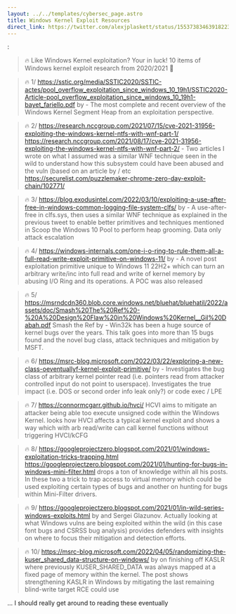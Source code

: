```yaml
---
layout: ../../templates/cybersec_page.astro
title: Windows Kernel Exploit Resources
direct_link: https://twitter.com/alexjplaskett/status/1553738346391822336
---
```



<TwitterLink username="alexjplaskett" />:

> 🔥 Like Windows Kernel exploitation? Your in luck! 10 items of Windows kernel exploit research from 2020/2021 🧵

> 🔥 1/ https://sstic.org/media/SSTIC2020/SSTIC-actes/pool_overflow_exploitation_since_windows_10_19h1/SSTIC2020-Article-pool_overflow_exploitation_since_windows_10_19h1-bayet_fariello.pdf by <TwitterLink username="OnlyTheDuck" /> <TwitterLink username="paulfariello" /> - The most complete and recent overview of the Windows Kernel Segment Heap from an exploitation perspective.

> 🔥 2/ https://research.nccgroup.com/2021/07/15/cve-2021-31956-exploiting-the-windows-kernel-ntfs-with-wnf-part-1/ https://research.nccgroup.com/2021/08/17/cve-2021-31956-exploiting-the-windows-kernel-ntfs-with-wnf-part-2/ - Two articles I wrote on what I assumed was a similar WNF technique seen in the wild to understand how this subsystem could have been abused and the vuln (based on an article by <TwitterLink username="oct0xor" /> / <TwitterLink username="craiu" /> etc https://securelist.com/puzzlemaker-chrome-zero-day-exploit-chain/102771/

> 🔥 3/ https://blog.exodusintel.com/2022/03/10/exploiting-a-use-after-free-in-windows-common-logging-file-system-clfs/ by <TwitterLink username="AravGarg3" /> - A use-after-free in clfs.sys, then uses a similar WNF technique as explained in the previous tweet to enable better primitives and techniques mentioned in Scoop the Windows 10 Pool to perform heap grooming. Data only attack escalation

> 🔥 4/ https://windows-internals.com/one-i-o-ring-to-rule-them-all-a-full-read-write-exploit-primitive-on-windows-11/ by <TwitterLink username="yarden_shafir" /> - A novel post exploitation primitive unique to Windows 11 22H2+ which can turn an arbitrary write/inc into full read and write of kernel memory by abusing I/O Ring and its operations. A POC was also released

> 🔥 5/ https://msrndcdn360.blob.core.windows.net/bluehat/bluehatil/2022/assets/doc/Smash%20The%20Ref%20-%20A%20Design%20Flaw%20in%20Windows%20Kernel__Gil%20Dabah.pdf Smash the Ref by <TwitterLink username="_arkon" /> - Win32k has been a huge source of kernel bugs over the years. This talk goes into more than 15 bugs <TwitterLink username="_arkon" /> found and the novel bug class, attack techniques and mitigation by MSFT.

> 🔥 6/ https://msrc-blog.microsoft.com/2022/03/22/exploring-a-new-class-oeventuallyf-kernel-exploit-primitive/ by <TwitterLink username="arudd1ck" /> - Investigates the bug class of arbitrary kernel pointer read (i.e. pointers read from attacker controlled input do not point to userspace). Investigates the true impact (i.e. DOS or second order info leak only?) or code exec / LPE

> 🔥 7/ https://connormcgarr.github.io/hvci/ HCVI aims to mitigate an attacker being able too execute unsigned code within the Windows Kernel. <TwitterLink username="33y0re" /> looks how HVCI affects a typical kernel exploit and shows a way which with arb read/write can call kernel functions without triggering HVCI/kCFG

> 🔥 8/ https://googleprojectzero.blogspot.com/2021/01/windows-exploitation-tricks-trapping.html https://googleprojectzero.blogspot.com/2021/01/hunting-for-bugs-in-windows-mini-filter.html <TwitterLink username="tiraniddo" /> drops a ton of knowledge within all his posts. In these two a trick to trap access to virtual memory which could be used exploiting certain types of bugs and another on hunting for bugs within Mini-Filter drivers.

> 🔥 9/ https://googleprojectzero.blogspot.com/2021/01/in-wild-series-windows-exploits.html by <TwitterLink username="j00ru" /> and Sergei Glazunov. Actually looking at what Windows vulns are being exploited within the wild (in this case font bugs and CSRSS bug analysis) provides defenders with insights on where to focus their mitigation and detection efforts.

> 🔥 10/ https://msrc-blog.microsoft.com/2022/04/05/randomizing-the-kuser_shared_data-structure-on-windows/ by <TwitterLink username="rohitwas" /> on finishing off KASLR where previously KUSER_SHARED_DATA was always mapped at a fixed page of memory within the kernel. The post shows strengthening KASLR in Windows by mitigating the last remaining blind-write target RCE could use

... I should really get around to reading these eventually
